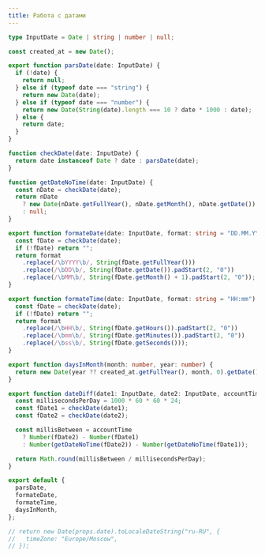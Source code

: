 ```yaml
---
title: Работа с датами
---
```


```ts
type InputDate = Date | string | number | null;

const created_at = new Date();

export function parsDate(date: InputDate) {
  if (!date) {
    return null;
  } else if (typeof date === "string") {
    return new Date(date);
  } else if (typeof date === "number") {
    return new Date(String(date).length === 10 ? date * 1000 : date);
  } else {
    return date;
  }
}

function checkDate(date: InputDate) {
  return date instanceof Date ? date : parsDate(date);
}

function getDateNoTime(date: InputDate) {
  const nDate = checkDate(date);
  return nDate
    ? new Date(nDate.getFullYear(), nDate.getMonth(), nDate.getDate())
    : null;
}

export function formateDate(date: InputDate, format: string = "DD.MM.YYYY") {
  const fDate = checkDate(date);
  if (!fDate) return "";
  return format
    .replace(/\bYYYY\b/, String(fDate.getFullYear()))
    .replace(/\bDD\b/, String(fDate.getDate()).padStart(2, "0"))
    .replace(/\bMM\b/, String(fDate.getMonth() + 1).padStart(2, "0"));
}

export function formateTime(date: InputDate, format: string = "HH:mm") {
  const fDate = checkDate(date);
  if (!fDate) return "";
  return format
    .replace(/\bHH\b/, String(fDate.getHours()).padStart(2, "0"))
    .replace(/\bmm\b/, String(fDate.getMinutes()).padStart(2, "0"))
    .replace(/\bss\b/, String(fDate.getSeconds()));
}

export function daysInMonth(month: number, year: number) {
  return new Date(year ?? created_at.getFullYear(), month, 0).getDate();
}

export function dateDiff(date1: InputDate, date2: InputDate, accountTime: Boolean = true) {
  const millisecondsPerDay = 1000 * 60 * 60 * 24;
  const fDate1 = checkDate(date1);
  const fDate2 = checkDate(date2);

  const millisBetween = accountTime
    ? Number(fDate2) - Number(fDate1)
    : Number(getDateNoTime(fDate2)) - Number(getDateNoTime(fDate1));

  return Math.round(millisBetween / millisecondsPerDay);
}

export default {
  parsDate,
  formateDate,
  formateTime,
  daysInMonth,
};

// return new Date(props.date).toLocaleDateString("ru-RU", {
//   timeZone: "Europe/Moscow",
// });
```
